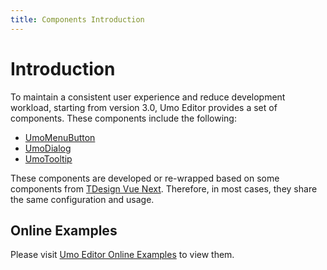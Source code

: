 ```yaml
---
title: Components Introduction
---
```


# Introduction

To maintain a consistent user experience and reduce development workload, starting from version 3.0, Umo Editor provides a set of components. These components include the following:

- [UmoMenuButton](./components/menu-button)
- [UmoDialog](./components/dialog)
- [UmoTooltip](./components/tooltip)

These components are developed or re-wrapped based on some components from [TDesign Vue Next](https://tdesign.tencent.com/vue-next/overview-en). Therefore, in most cases, they share the same configuration and usage.

## Online Examples

Please visit [Umo Editor Online Examples](https://www.umodoc.com/en/demo?target=components) to view them.